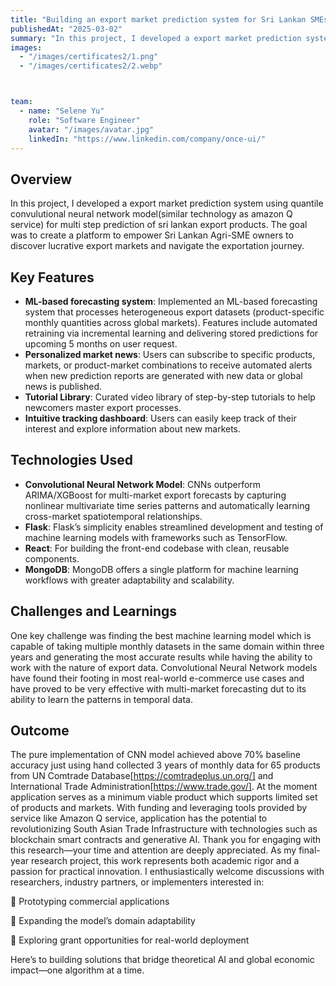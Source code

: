 ```yaml
---
title: "Building an export market prediction system for Sri Lankan SMEs"
publishedAt: "2025-03-02"
summary: "In this project, I developed a export market prediction system using quantile convulutional neural network model(similar technology as amazon Q service) for multi step prediction of sri lankan export products."
images:
  - "/images/certificates2/1.png"
  - "/images/certificates2/2.webp"



team:
  - name: "Selene Yu"
    role: "Software Engineer"
    avatar: "/images/avatar.jpg"
    linkedIn: "https://www.linkedin.com/company/once-ui/"
---
```


## Overview

In this project, I developed a export market prediction system using quantile convulutional neural network model(similar technology as amazon Q service) for multi step prediction of sri lankan export products. The goal was to create a platform to empower Sri Lankan Agri-SME owners to discover lucrative export markets and navigate the exportation journey.

## Key Features

- **ML-based forecasting system**: Implemented an ML-based forecasting system that processes heterogeneous export datasets (product-specific monthly quantities across global markets). Features include automated retraining via incremental learning and delivering stored predictions for upcoming 5 months on user request.
- **Personalized market news**: Users can subscribe to specific products, markets, or product-market combinations to receive automated alerts when new prediction reports are generated with new data or global news is published.
- **Tutorial Library**: Curated video library of step-by-step tutorials to help newcomers master export processes.
- **Intuitive tracking dashboard**: Users can easily keep track of their interest and explore information about new markets.

## Technologies Used

- **Convolutional Neural Network Model**: CNNs outperform ARIMA/XGBoost for multi-market export forecasts by capturing nonlinear multivariate time series patterns and automatically learning cross-market spatiotemporal relationships.
- **Flask**: Flask’s simplicity enables streamlined development and testing of machine learning models with frameworks such as TensorFlow.
- **React**: For building the front-end codebase with clean, reusable components.
- **MongoDB**: MongoDB offers a single platform for machine learning workflows with greater adaptability and scalability.
## Challenges and Learnings

One key challenge was finding the best machine learning model which is capable of taking multiple monthly datasets in the same domain within three years and generating the most accurate results while having the ability to work with the nature of export data. Convolutional Neural Network models have found their footing in most real-world e-commerce use cases and have proved to be very effective with multi-market forecasting dut to its ability to learn the patterns in temporal data.

## Outcome

The pure implementation of CNN model achieved above 70% baseline accuracy just using hand collected 3 years of monthly data for 65 products from UN Comtrade Database[https://comtradeplus.un.org/] and International Trade Administration[https://www.trade.gov/]. At the moment application serves as a minimum viable product which supports limited set of products and markets. With funding and leveraging tools provided by service like Amazon Q service, application has the potential to revolutionizing South Asian Trade Infrastructure with technologies such as blockchain smart contracts and generative AI. Thank you for engaging with this research—your time and attention are deeply appreciated. As my final-year research project, this work represents both academic rigor and a passion for practical innovation. I enthusiastically welcome discussions with researchers, industry partners, or implementers interested in:

🔹 Prototyping commercial applications

🔹 Expanding the model’s domain adaptability

🔹 Exploring grant opportunities for real-world deployment

Here’s to building solutions that bridge theoretical AI and global economic impact—one algorithm at a time.